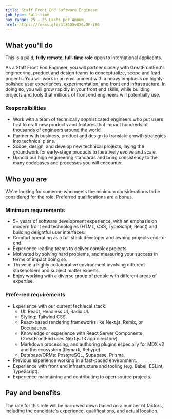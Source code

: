 ```yaml
---
title: Staff Front End Software Engineer
job_type: Full-time
pay_range: 25 – 35 Lakhs per Annum
href: https://forms.gle/GtZ6QGvQXGzDFriS6
---
```



## What you'll do

This is a paid, **fully remote, full-time role** open to international applicants.

As a Staff Front End Engineer, you will partner closely with GreatFrontEnd's engineering, product and design teams to conceptualize, scope and lead projects. You will work in an environment with a heavy emphasis on highly-polished user experiences, experimentation, and front end infrastructure. In doing so, you will grow rapidly in your front end skills, while building projects and tools that millions of front end engineers will potentially use.

### Responsibilities

- Work with a team of technically sophisticated engineers who put users first to craft new products and features that impact hundreds of thousands of engineers around the world
- Partner with business, product and design to translate growth strategies into technical plans.
- Scope, design, and develop new technical projects, laying the groundwork for early-stage products to iteratively evolve and scale.
- Uphold our high engineering standards and bring consistency to the many codebases and processes you will encounter.

## Who you are

We're looking for someone who meets the minimum considerations to be considered for the role. Preferred qualifications are a bonus.

### Minimum requirements

- 5+ years of software development experience, with an emphasis on modern front end technologies (HTML, CSS, TypeScript, React) and building delightful user interfaces.
- Comfort operating as a full stack developer and owning projects end-to-end.
- Experience leading teams to deliver complex projects.
- Motivated by solving hard problems, and measuring your success in terms of impact doing so.
- Thrive in a highly collaborative environment involving different stakeholders and subject matter experts.
- Enjoy working with a diverse group of people with different areas of expertise.

### Preferred requirements

- Experience with our current technical stack:
  - UI: React, Headless UI, Radix UI.
  - Styling: Tailwind CSS.
  - React-based rendering frameworks like Next.js, Remix, or Docusaurus.
  - Knowledge or experience with React Server Components (GreatFrontEnd uses Next.js 13 app directory).
  - Markdown processing, and authoring plugins especially for MDX v2 and the ecosystem (Remark, Rehype).
  - Database/ORMs: PostgreSQL, Supabase, Prisma.
- Previous experience working in a fast-paced environment.
- Experience with front end infrastructure and tooling (e.g. Babel, ESLint, TypeScript).
- Experience maintaining and contributing to open source projects.

## Pay and benefits

The rate for this role will be narrowed down based on a number of factors, including the candidate's experience, qualifications, and actual location.

<TakeHomeAssignment />
